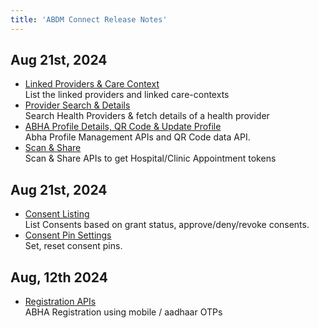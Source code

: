 ```yaml
---
title: 'ABDM Connect Release Notes'
---
```


## Aug 21st, 2024
- [Linked Providers & Care Context](/api-reference/user-app/abdm-connect/care-contexts/providers/providers)    
List the linked providers and linked care-contexts
- [Provider Search & Details](/api-reference/user-app/abdm-connect/providers/provider)    
Search Health Providers & fetch details of a health provider
- [ABHA Profile Details, QR Code & Update Profile](/api-reference/user-app/abdm-connect/profile/cards/qr-code)    
Abha Profile Management APIs and QR Code data API.
- [Scan & Share](/api-reference/user-app/abdm-connect/profile/scan-and-share/scanandshare)   
Scan & Share APIs to get Hospital/Clinic Appointment tokens


## Aug 21st, 2024
- [Consent Listing](/api-reference/user-app/abdm-connect/consents/list-requests)    
List Consents based on grant status, approve/deny/revoke consents.
- [Consent Pin Settings](/api-reference/user-app/abdm-connect/consents/pin/set)    
Set, reset consent pins.

## Aug, 12th 2024

- [Registration APIs](/api-reference/user-app/abdm-connect/aadhaar/initiate-registration)    
ABHA Registration using mobile / aadhaar OTPs


